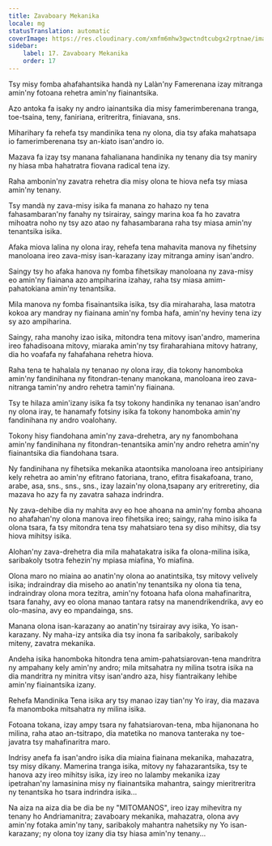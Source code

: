 ```yaml
---
title: Zavaboary Mekanika
locale: mg
statusTranslation: automatic
coverImage: https://res.cloudinary.com/xmfm6mhw3gwctndtcubgx2rptnae/image/upload/v1740468922/small_cover_tratado_de_psicologia_revolucionaria_a4c0dca4e0.webp
sidebar:
    label: 17. Zavaboary Mekanika
    order: 17
---
```

Tsy misy fomba ahafahantsika handà ny Lalàn'ny Famerenana izay mitranga amin'ny fotoana rehetra amin'ny fiainantsika.

Azo antoka fa isaky ny andro iainantsika dia misy famerimberenana tranga, toe-tsaina, teny, faniriana, eritreritra, finiavana, sns.

Miharihary fa rehefa tsy mandinika tena ny olona, ​​dia tsy afaka mahatsapa io famerimberenana tsy an-kiato isan'andro io.

Mazava fa izay tsy manana fahalianana handinika ny tenany dia tsy maniry ny hiasa mba hahatratra fiovana radical tena izy.

Raha ambonin'ny zavatra rehetra dia misy olona te hiova nefa tsy miasa amin'ny tenany.

Tsy mandà ny zava-misy isika fa manana zo hahazo ny tena fahasambaran'ny fanahy ny tsirairay, saingy marina koa fa ho zavatra mihoatra noho ny tsy azo atao ny fahasambarana raha tsy miasa amin'ny tenantsika isika.

Afaka miova lalina ny olona iray, rehefa tena mahavita manova ny fihetsiny manoloana ireo zava-misy isan-karazany izay mitranga aminy isan'andro.

Saingy tsy ho afaka hanova ny fomba fihetsikay manoloana ny zava-misy eo amin'ny fiainana azo ampiharina izahay, raha tsy miasa amim-pahatokiana amin'ny tenantsika.

Mila manova ny fomba fisainantsika isika, tsy dia miraharaha, lasa matotra kokoa ary mandray ny fiainana amin'ny fomba hafa, amin'ny heviny tena izy sy azo ampiharina.

Saingy, raha manohy izao isika, mitondra tena mitovy isan'andro, mamerina ireo fahadisoana mitovy, miaraka amin'ny tsy firaharahiana mitovy hatrany, dia ho voafafa ny fahafahana rehetra hiova.

Raha tena te hahalala ny tenanao ny olona iray, dia tokony hanomboka amin'ny fandinihana ny fitondran-tenany manokana, manoloana ireo zava-nitranga tamin'ny andro rehetra tamin'ny fiainana.

Tsy te hilaza amin'izany isika fa tsy tokony handinika ny tenanao isan'andro ny olona iray, te hanamafy fotsiny isika fa tokony hanomboka amin'ny fandinihana ny andro voalohany.

Tokony hisy fiandohana amin'ny zava-drehetra, ary ny fanombohana amin'ny fandinihana ny fitondran-tenantsika amin'ny andro rehetra amin'ny fiainantsika dia fiandohana tsara.

Ny fandinihana ny fihetsika mekanika ataontsika manoloana ireo antsipiriany kely rehetra ao amin'ny efitrano fatoriana, trano, efitra fisakafoana, trano, arabe, asa, sns., sns., sns., izay lazain'ny olona, ​​tsapany ary eritreretiny, dia mazava ho azy fa ny zavatra sahaza indrindra.

Ny zava-dehibe dia ny mahita avy eo hoe ahoana na amin'ny fomba ahoana no ahafahan'ny olona manova ireo fihetsika ireo; saingy, raha mino isika fa olona tsara, fa tsy mitondra tena tsy mahatsiaro tena sy diso mihitsy, dia tsy hiova mihitsy isika.

Alohan'ny zava-drehetra dia mila mahatakatra isika fa olona-milina isika, saribakoly tsotra fehezin'ny mpiasa miafina, Yo miafina.

Olona maro no miaina ao anatin'ny olona ao anatintsika, tsy mitovy velively isika; indraindray dia miseho ao anatin'ny tenantsika ny olona tia tena, indraindray olona mora tezitra, amin'ny fotoana hafa olona mahafinaritra, tsara fanahy, avy eo olona manao tantara ratsy na manendrikendrika, avy eo olo-masina, avy eo mpandainga, sns.

Manana olona isan-karazany ao anatin'ny tsirairay avy isika, Yo isan-karazany. Ny maha-izy antsika dia tsy inona fa saribakoly, saribakoly miteny, zavatra mekanika.

Andeha isika hanomboka hitondra tena amim-pahatsiarovan-tena mandritra ny ampahany kely amin'ny andro; mila mitsahatra ny milina tsotra isika na dia mandritra ny minitra vitsy isan'andro aza, hisy fiantraikany lehibe amin'ny fiainantsika izany.

Rehefa Mandinika Tena isika ary tsy manao izay tian'ny Yo iray, dia mazava fa manomboka mitsahatra ny milina isika.

Fotoana tokana, izay ampy tsara ny fahatsiarovan-tena, mba hijanonana ho milina, raha atao an-tsitrapo, dia matetika no manova tanteraka ny toe-javatra tsy mahafinaritra maro.

Indrisy anefa fa isan'andro isika dia miaina fiainana mekanika, mahazatra, tsy misy dikany. Mamerina tranga isika, mitovy ny fahazarantsika, tsy te hanova azy ireo mihitsy isika, izy ireo no lalamby mekanika izay ipetrahan'ny lamasinina misy ny fiainantsika mahantra, saingy mieritreritra ny tenantsika ho tsara indrindra isika...

Na aiza na aiza dia be dia be ny "MITOMANOS", ireo izay mihevitra ny tenany ho Andriamanitra; zavaboary mekanika, mahazatra, olona avy amin'ny fotaka amin'ny tany, saribakoly mahantra nahetsiky ny Yo isan-karazany; ny olona toy izany dia tsy hiasa amin'ny tenany...

